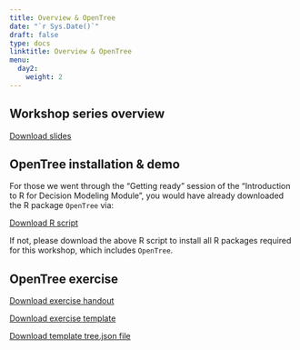---
title: Overview & OpenTree
date: "`r Sys.Date()`"
draft: false
type: docs
linktitle: Overview & OpenTree
menu:
  day2:
    weight: 2
---
  
## Workshop series overview 

[Download slides](../../../Course_Modularization/Intro, general, packages/DARTH Overview.pptx)

## OpenTree installation & demo

For those we went through the "Getting ready" session of the "Introduction to R for Decision Modeling Module", you would have already downloaded the R package `OpenTree` via:

[Download R script](../../../Course_Modularization/Intro, general, packages/00_prep.R)

If not, please download the above R script to install all R packages required for this workshop, which includes `OpenTree`. 

## OpenTree exercise

[Download exercise handout](../../../Course_Modularization/Decision trees/Decision Tree HVE/exercise worksheets/decision_tree_HVE_exercise.html)

[Download exercise template](../../../Course_Modularization/Decision trees/Decision Tree HVE/templates/decision_tree_HVE_OpenTree_template.Rmd)

[Download template tree.json file](../../../Course_Modularization/Decision trees/Decision Tree HVE/templates/HVEtemplate.json)

<!-- [Download solutions](../../../Course_Modularization/Decision trees/Decision Tree HVE/solutions/decision_tree_HVE_OpenTree_solutions.Rmd) -->

<!-- [Download solution tree.json file](../../../Course_Modularization/Decision trees/Decision Tree HVE/solutions/HVEsolution.json) -->

<!-- ## Exercise -->

<!-- [Download exercise worksheet](../../../Course_Modularization/Intro, general, packages/DARTH_IndecisivesAnonymous_ModelingExercise.pdf) -->
